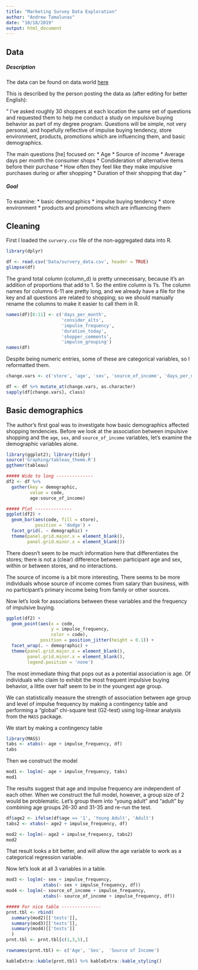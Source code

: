 ```yaml
---
title: "Marketing Survey Data Exploration"
author: "Andrew Tamalunas"
date: "10/18/2019"
output: html_document
---
```


## Data

##### Description
The data can be found on data.world [here](https://data.world/t-nmurthy/survey-data-on-impulsive-buying)

This is described by the person posting the data as (after editing for better English):

"
I’ve asked roughly 30 shoppers at each location the same set of questions and requested them to help me conduct a study on impulsive buying behavior as part of my degree program. Questions will be simple, not very personal, and hopefully reflective of impulse buying tendency, store environment, products, promotions which are influencing them, and basic demographics.

The main questions [he] focused on:
* Age
* Source of income
* Average days per month the consumer shops
* Condideration of alternative items before their purchase
* How often they feel like they make impulsive purchases during or after shopping
* Duration of their shopping that day
"

##### Goal
To examine:
* basic demographics
* impulse buying tendency 
* store environment 
* products and promotions which are influencing them 

## Cleaning

First I loaded the `survery.csv` file of the non-aggregated data into R.

```r
library(dplyr)

df <- read.csv('Data/survery_data.csv', header = TRUE)
glimpse(df)
```

The grand total column (column_d) is pretty unnecessary, because it's an addition of proportions that add to 1. So the entire column is 1's. The column names for columns 6-11 are pretty long, and we already have a file for the key and all questions are related to shopping; so we should manually rename the columns to make it easier to call them in R.

```r
names(df)[6:11] <- c('days_per_month',
                     'consider_alts',
                     'impulse_frequency',
                     'duration_today',
                     'shopper_comments',
                     'impulse_grouping')
names(df)
```

Despite being numeric entries, some of these are categorical variables, so I reformatted them.

```r
change.vars <- c('store', 'age', 'sex', 'source_of_income', 'days_per_month', 'impulse_frequency')

df <- df %>% mutate_at(change.vars, as.character)
sapply(df[change.vars], class)
```

## Basic demographics

The author's first goal was to investigate how basic demographics affected shopping tendencies. Before we look at the association between impulsive shopping and the `age`, `sex`, and `source_of_income` variables, let's examine the demographic variables alone.

```r
library(ggplot2); library(tidyr)
source('Graphing/tableau_theme.R')
ggthemr(tableau)

##### Wide to long --------------
df2 <- df %>% 
  gather(key = demographic,
         value = code,
         age:source_of_income)

##### Plot --------------
ggplot(df2) +
  geom_bar(aes(code, fill = store),
           position = 'dodge') +
  facet_grid(. ~ demographic) +
  theme(panel.grid.major.x = element_blank(),
        panel.grid.minor.x = element_blank())
```

There doesn't seem to be much information here that differentiates the stores; there is not a (clear) difference between participant age and sex, within or between stores, and no interactions. 

The source of income is a bit more interesting. There seems to be more individuals whose source of income comes from salary than business, with no participant's primary income being from family or other sources.

Now let's look for associations between these variables and the frequency of impulsive buying.

```r
ggplot(df2) +
  geom_point(aes(x = code, 
                 y = impulse_frequency,
                 color = code),
             position = position_jitter(height = 0.1)) +
  facet_wrap(. ~ demographic) +
  theme(panel.grid.major.x = element_blank(),
        panel.grid.minor.x = element_blank(),
        legend.position = 'none')
```

The most immediate thing that pops out as a potential association is age. Of individuals who claim to exhibit the most frequent impulsive buying behavior, a little over half seem to be in the youngest age group.

We can statistically measure the strength of association between age group and level of impulse frequency by making a contingency table and performing a "global" chi-square test (G2-test) using log-linear analysis from the `MASS` package.

We start by making a contingency table

```r
library(MASS)
tabs <- xtabs(~ age + impulse_frequency, df)
tabs
```

Then we construct the model

```r
mod1 <- loglm(~ age + impulse_frequency, tabs)
mod1
```

The results suggest that age and impulse frequency are independent of each other. When we construct the full model, however, a group size of 2 would be problematic. Let's group them into "young adult" and "adult" by combining age groups 26-30 and 31-35 and re-run the test.

```r
df$age2 <- ifelse(df$age == '1', 'Young Adult', 'Adult')
tabs2 <- xtabs(~ age2 + impulse_frequency, df)

mod2 <- loglm(~ age2 + impulse_frequency, tabs2)
mod2
```

That result looks a bit better, and will allow the age variable to work as a categorical regression variable. 

Now let's look at all 3 variables in a table.

```r
mod3 <- loglm(~ sex + impulse_frequency,
              xtabs(~ sex + impulse_frequency, df))
mod4 <- loglm(~ source_of_income + impulse_frequency,
              xtabs(~ source_of_income + impulse_frequency, df))

##### For nice table ---------------
prnt.tbl <- rbind(
  summary(mod2)[['tests']],
  summary(mod3)[['tests']],
  summary(mod4)[['tests']]
  )
prnt.tbl <- prnt.tbl[c(1,3,5),]

rownames(prnt.tbl) <- c('Age', 'Sex',  'Source of Income')

kableExtra::kable(prnt.tbl) %>% kableExtra::kable_styling()
```
